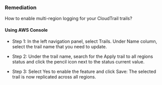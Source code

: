 ### Remediation

How to enable multi-region logging for your CloudTrail trails?

#### Using AWS Console

- Step 1: In the left navigation panel, select Trails. Under Name column, select the trail name that you need to update.

- Step 2: Under the trail name, search for the Apply trail to all regions status and click the pencil icon next to the status current value.

- Step 3: Select Yes to enable the feature and click Save: The selected trail is now replicated across all regions.
